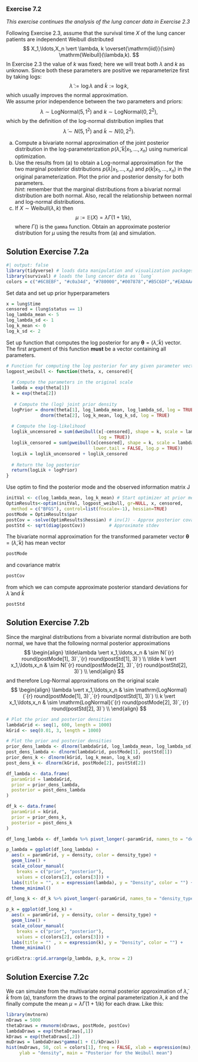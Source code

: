 
### Exercise 7.2 {#sec-prob_weibull_lung_optim}

*This exercise continues the analysis of the lung cancer data in Exercise 2.3*

Following Exercise 2.3, assume that the survival time $X$ of the lung cancer patients are independent Weibull distributed 
$$
X_1,\ldots,X_n \vert \lambda, k \overset{\mathrm{iid}}{\sim} \mathrm{Weibull}(\lambda,k).
$$
In Exercise 2.3 the value of $k$ was fixed; here we will treat both $\lambda$ and $k$ as unknown. Since both these parameters are positive we reparameterize first by taking logs: 
$$\tilde\lambda := \log\lambda \text{ and } \tilde k := \log k,$$ 
which usually improves the normal approximation.<br>
We assume prior independence between the two parameters and priors:
$$\lambda \sim \mathrm{LogNormal}(5,1^2) \text{ and } k \sim \mathrm{LogNormal}(0,2^2),
$$
which by the definition of the log-normal distribution implies that 
$$\tilde\lambda \sim N(5,1^2) \text{ and } \tilde k \sim N(0,2^2).$$

(a) Compute a bivariate normal approximation of the joint posterior distribution in the log-parameterization $p(\tilde\lambda, \tilde k \vert x_1,\ldots,x_n)$ using numerical optimization. 
(b) Use the results from (a) to obtain a Log-normal approximation for the two marginal posterior distributions $p(\lambda \vert x_1,\ldots,x_n)$ and $p(k \vert x_1,\ldots,x_n)$ in the original parameterization. Plot the prior and posterior density for both parameters.<br>
*hint*: remember that the marginal distributions from a bivariat normal distribution are both normal. Also, recall the relationship between normal and log-normal distributions.
(c) If  $X \sim \mathrm{Weibull}(\lambda, k)$ then 
$$
\mu := \mathbb{E}(X)=\lambda\Gamma(1+1/k),
$$
where $\Gamma()$ is the `gamma` function. Obtain an approximate posterior distribution for $\mu$ using the results from (a) and simulation.


::: {.callout-note icon="false" collapse="true"}
## Solution Exercise 7.2a

```r
#| output: false
library(tidyverse) # loads data manipulation and visualization packages
library(survival) # loads the lung cancer data as `lung`
colors = c("#6C8EBF", "#c0a34d", "#780000","#007878","#B5C6DF","#EADAAA","#AE6666")
```

Set data and set up prior hyperparameters
```r
x = lung$time
censored = (lung$status == 1)
log_lambda_mean <- 5
log_lambda_sd <- 1
log_k_mean <- 0
log_k_sd <- 2
```

Set up function that computes the log posterior for any $\boldsymbol{\theta}=(\tilde\lambda,\tilde k)$ vector. The first argument of this function **must** be a vector containing all parameters.
```r
# Function for computing the log posterior for any given parameter vector 
logpost_weibull <- function(theta, x, censored){
  
  # Compute the parameters in the original scale
  lambda = exp(theta[1])
  k = exp(theta[2])
  
   # Compute the (log) joint prior density
  logPrior = dnorm(theta[1], log_lambda_mean, log_lambda_sd, log = TRUE) +
             dnorm(theta[2], log_k_mean, log_k_sd, log = TRUE)
  
  # Compute the log-likelihood
  loglik_uncensored = sum(dweibull(x[-censored], shape = k, scale = lambda, 
                                   log = TRUE))
  loglik_censored = sum(pweibull(x[censored], shape = k, scale = lambda, 
                                 lower.tail = FALSE, log.p = TRUE))
  logLik = loglik_uncensored + loglik_censored
  
  # Return the log posterior
  return(logLik + logPrior) 
}
```

Use optim to find the posterior mode and the observed information matrix J
```r
initVal <- c(log_lambda_mean, log_k_mean) # Start optimizer at prior means
OptimResults<-optim(initVal, logpost_weibull, gr=NULL, x, censored,
  method = c("BFGS"), control=list(fnscale=-1), hessian=TRUE)
postMode = OptimResults$par
postCov = -solve(OptimResults$hessian) # inv(J) - Approx posterior covar matrix
postStd <- sqrt(diag(postCov))         # Approximate stdev
```
The bivariate normal approximation for the transformed parameter vector $\boldsymbol{\theta}=(\tilde\lambda,\tilde k)$ has mean vector
```r
postMode
```
and covariance matrix
```r
postCov
```
from which we can compute approximate posterior standard deviations for $\tilde\lambda$ and $\tilde k$
```r
postStd
```

:::

::: {.callout-note icon="false" collapse="true"}
## Solution Exercise 7.2b
Since the marginal distributions from a bivariate normal distribution are both normal, we have that the following normal posterior approximations
$$
\begin{align}
  \tilde\lambda \vert x_1,\ldots,x_n & \sim N(`{r} round(postMode[1], 3)`,`{r} round(postStd[1], 3)`) \\
  \tilde k \vert x_1,\ldots,x_n  & \sim N(`{r} round(postMode[2], 3)`,`{r} round(postStd[2], 3)`) \\
\end{align}
$$
and therefore Log-Normal approximations on the original scale
$$
\begin{align}
  \lambda \vert x_1,\ldots,x_n  & \sim \mathrm{LogNormal}(`{r} round(postMode[1], 3)`,`{r} round(postStd[1], 3)`) \\
  k \vert x_1,\ldots,x_n  & \sim \mathrm{LogNormal}(`{r} round(postMode[2], 3)`,`{r} round(postStd[2], 3)`) \\
\end{align}
$$


```r
# Plot the prior and posterior densities
lambdaGrid <- seq(1, 600, length = 1000)
kGrid <- seq(0.01, 3, length = 1000)

# Plot the prior and posterior densities
prior_dens_lambda <- dlnorm(lambdaGrid, log_lambda_mean, log_lambda_sd)
post_dens_lambda <- dlnorm(lambdaGrid, postMode[1], postStd[1])
prior_dens_k <- dlnorm(kGrid, log_k_mean, log_k_sd)
post_dens_k <- dlnorm(kGrid, postMode[2], postStd[2])

df_lambda <- data.frame(
  paramGrid = lambdaGrid, 
  prior = prior_dens_lambda, 
  posterior = post_dens_lambda
)

df_k <- data.frame(
  paramGrid = kGrid, 
  prior = prior_dens_k, 
  posterior = post_dens_k
)

df_long_lambda <- df_lambda %>% pivot_longer(-paramGrid, names_to = "density_type", values_to = "density")

p_lambda = ggplot(df_long_lambda) +
  aes(x = paramGrid, y = density, color = density_type) +
  geom_line() +
  scale_colour_manual(
    breaks = c("prior", "posterior"), 
    values = c(colors[2], colors[3])) +
  labs(title = "", x = expression(lambda), y = "Density", color = "") + 
  theme_minimal()

df_long_k <- df_k %>% pivot_longer(-paramGrid, names_to = "density_type", values_to = "density")

p_k = ggplot(df_long_k) +
  aes(x = paramGrid, y = density, color = density_type) +
  geom_line() +
  scale_colour_manual(
    breaks = c("prior", "posterior"), 
    values = c(colors[2], colors[3])) +
  labs(title = "" , x = expression(k), y = "Density", color = "") + 
  theme_minimal()

gridExtra::grid.arrange(p_lambda, p_k, nrow = 2)

```

:::

::: {.callout-note icon="false" collapse="true"}
## Solution Exercise 7.2c
We can simulate from the multivariate normal posterior approximation of $\tilde\lambda,\tilde k$ from (a), transform the draws to the orginal parameterization $\lambda,k$ and the finally compute the mean $\mu = \lambda\Gamma(1 + 1/k)$ for each draw. Like this:
```r
library(mvtnorm)
nDraws = 5000
thetaDraws = rmvnorm(nDraws, postMode, postCov)
lambdaDraws = exp(thetaDraws[,1])
kDraws = exp(thetaDraws[,2])
muDraws = lambdaDraws*gamma(1 + (1/kDraws))
hist(muDraws, 50, col = colors[1], freq = FALSE, xlab = expression(mu), 
     ylab = "density", main = "Posterior for the Weibull mean")
```



:::
